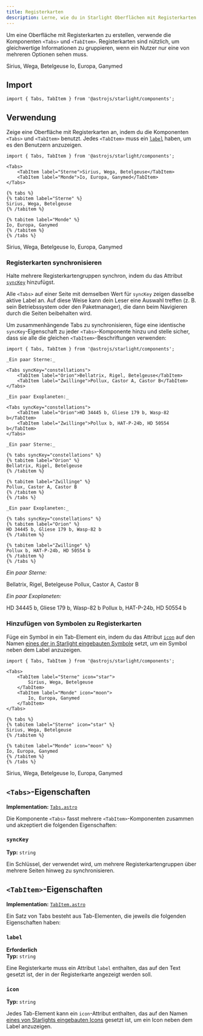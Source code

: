 ```yaml
---
title: Registerkarten
description: Lerne, wie du in Starlight Oberflächen mit Registerkarten erstellst, um gleichwertige Informationen zu gruppieren.
---
```



Um eine Oberfläche mit Registerkarten zu erstellen, verwende die Komponenten `<Tabs>` und `<TabItem>`.
Registerkarten sind nützlich, um gleichwertige Informationen zu gruppieren, wenn ein Nutzer nur eine von mehreren Optionen sehen muss.


<Preview>

<Tabs slot="preview">
	<TabItem label="Sterne">Sirius, Wega, Betelgeuse</TabItem>
	<TabItem label="Monde">Io, Europa, Ganymed</TabItem>
</Tabs>

</Preview>

## Import

```tsx
import { Tabs, TabItem } from '@astrojs/starlight/components';
```

## Verwendung

Zeige eine Oberfläche mit Registerkarten an, indem du die Komponenten `<Tabs>` und `<TabItem>` benutzt.
Jedes `<TabItem>` muss ein [`label`](#label) haben, um es den Benutzern anzuzeigen.

<Preview>

```mdx
import { Tabs, TabItem } from '@astrojs/starlight/components';

<Tabs>
	<TabItem label="Sterne">Sirius, Wega, Betelgeuse</TabItem>
	<TabItem label="Monde">Io, Europa, Ganymed</TabItem>
</Tabs>
```

<Fragment slot="markdoc">

```markdoc
{% tabs %}
{% tabitem label="Sterne" %}
Sirius, Wega, Betelgeuse
{% /tabitem %}

{% tabitem label="Monde" %}
Io, Europa, Ganymed
{% /tabitem %}
{% /tabs %}
```

</Fragment>

<Tabs slot="preview">
	<TabItem label="Sterne">Sirius, Wega, Betelgeuse</TabItem>
	<TabItem label="Monde">Io, Europa, Ganymed</TabItem>
</Tabs>

</Preview>

### Registerkarten synchronisieren

Halte mehrere Registerkarten&shy;gruppen synchron, indem du das Attribut [`syncKey`](#synckey) hinzufügst.

Alle `<Tabs>` auf einer Seite mit demselben Wert für `syncKey` zeigen dasselbe aktive Label an.
Auf diese Weise kann dein Leser eine Auswahl treffen (z.&nbsp;B. sein Betriebssystem oder den Paketmanager), die dann beim Navigieren durch die Seiten beibehalten wird.

Um zusammenhängende Tabs zu synchronisieren, füge eine identische `syncKey`-Eigenschaft zu jeder `<Tabs>`-Komponente hinzu und stelle sicher, dass sie alle die gleichen `<TabItem>`-Beschriftungen verwenden:

<Preview>

```mdx 'syncKey="constellations"'
import { Tabs, TabItem } from '@astrojs/starlight/components';

_Ein paar Sterne:_

<Tabs syncKey="constellations">
	<TabItem label="Orion">Bellatrix, Rigel, Betelgeuse</TabItem>
	<TabItem label="Zwillinge">Pollux, Castor A, Castor B</TabItem>
</Tabs>

_Ein paar Exoplaneten:_

<Tabs syncKey="constellations">
	<TabItem label="Orion">HD 34445 b, Gliese 179 b, Wasp-82 b</TabItem>
	<TabItem label="Zwillinge">Pollux b, HAT-P-24b, HD 50554 b</TabItem>
</Tabs>
```

<Fragment slot="markdoc">

```markdoc 'syncKey="constellations"'
_Ein paar Sterne:_

{% tabs syncKey="constellations" %}
{% tabitem label="Orion" %}
Bellatrix, Rigel, Betelgeuse
{% /tabitem %}

{% tabitem label="Zwillinge" %}
Pollux, Castor A, Castor B
{% /tabitem %}
{% /tabs %}

_Ein paar Exoplaneten:_

{% tabs syncKey="constellations" %}
{% tabitem label="Orion" %}
HD 34445 b, Gliese 179 b, Wasp-82 b
{% /tabitem %}

{% tabitem label="Zwillinge" %}
Pollux b, HAT-P-24b, HD 50554 b
{% /tabitem %}
{% /tabs %}
```

</Fragment>

<Fragment slot="preview">

_Ein paar Sterne:_

<Tabs syncKey="constellations">
	<TabItem label="Orion">Bellatrix, Rigel, Betelgeuse</TabItem>
	<TabItem label="Zwillinge">Pollux, Castor A, Castor B</TabItem>
</Tabs>

_Ein paar Exoplaneten:_

<Tabs syncKey="constellations">
	<TabItem label="Orion">HD 34445 b, Gliese 179 b, Wasp-82 b</TabItem>
	<TabItem label="Zwillinge">Pollux b, HAT-P-24b, HD 50554 b</TabItem>
</Tabs>

</Fragment>

</Preview>

### Hinzufügen von Symbolen zu Registerkarten

Füge ein Symbol in ein Tab-Element ein, indem du das Attribut [`icon`](#icon) auf den Namen [eines der in Starlight eingebauten Symbole](/de/reference/icons/#alle-symbole) setzt, um ein Symbol neben dem Label anzuzeigen.

<Preview>

```mdx /icon="\w+"/
import { Tabs, TabItem } from '@astrojs/starlight/components';

<Tabs>
	<TabItem label="Sterne" icon="star">
		Sirius, Wega, Betelgeuse
	</TabItem>
	<TabItem label="Monde" icon="moon">
		Io, Europa, Ganymed
	</TabItem>
</Tabs>
```

<Fragment slot="markdoc">

```markdoc /icon="\w+"/
{% tabs %}
{% tabitem label="Sterne" icon="star" %}
Sirius, Wega, Betelgeuse
{% /tabitem %}

{% tabitem label="Monde" icon="moon" %}
Io, Europa, Ganymed
{% /tabitem %}
{% /tabs %}
```

</Fragment>

<Tabs slot="preview">
	<TabItem label="Sterne" icon="star">
		Sirius, Wega, Betelgeuse
	</TabItem>
	<TabItem label="Monde" icon="moon">
		Io, Europa, Ganymed
	</TabItem>
</Tabs>

</Preview>

## `<Tabs>`-Eigenschaften

**Implementation:** [`Tabs.astro`](https://github.com/withastro/starlight/blob/main/packages/starlight/user-components/Tabs.astro)

Die Komponente `<Tabs>` fasst mehrere `<TabItem>`-Komponenten zusammen und akzeptiert die folgenden Eigenschaften:

### `syncKey`

**Typ:** `string`

Ein Schlüssel, der verwendet wird, um mehrere Registerkarten&shy;gruppen über mehrere Seiten hinweg zu synchronisieren.

## `<TabItem>`-Eigenschaften

**Implementation:** [`TabItem.astro`](https://github.com/withastro/starlight/blob/main/packages/starlight/user-components/TabItem.astro)

Ein Satz von Tabs besteht aus Tab-Elementen, die jeweils die folgenden Eigenschaften haben:

### `label`

**Erforderlich**  
**Typ:** `string`

Eine Registerkarte muss ein Attribut `label` enthalten, das auf den Text gesetzt ist, der in der Registerkarte angezeigt werden soll.

### `icon`

**Typ:** `string`

Jedes Tab-Element kann ein `icon`-Attribut enthalten, das auf den Namen [eines von Starlights eingebauten Icons](/de/reference/icons/#alle-symbole) gesetzt ist, um ein Icon neben dem Label anzuzeigen.
